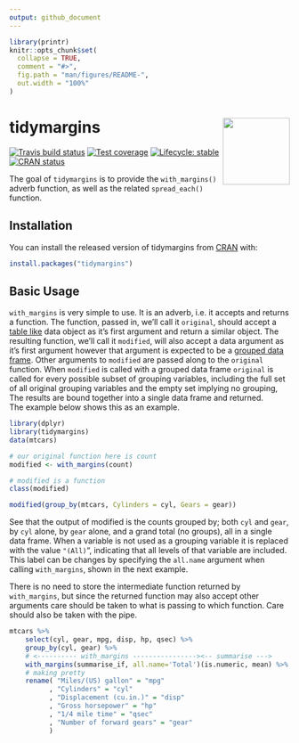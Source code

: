 ```yaml
---
output: github_document
---
```


<!-- README.md is generated from README.Rmd. Please edit that file -->

```r
library(printr)
knitr::opts_chunk$set(
  collapse = TRUE,
  comment = "#>",
  fig.path = "man/figures/README-",
  out.width = "100%"
)
```
# tidymargins <img src="man/figures/logo.png" align="right" width="120" alt=""/>

<!-- badges: start -->
[![Travis build status](https://travis-ci.org/halpo/tidymargins.svg?branch=master)](https://travis-ci.org/halpo/tidymargins)
[![Test coverage](https://codecov.io/gh/halpo/tidymargins/branch/master/graph/badge.svg)](https://codecov.io/gh/halpo/tidymargins?branch=master)
[![Lifecycle: stable](https://img.shields.io/badge/lifecycle-stable-brightgreen.svg)](https://www.tidyverse.org/lifecycle/#stable)
[![CRAN status](https://www.r-pkg.org/badges/version/tidymargins)](https://CRAN.R-project.org/package=tidymargins)
<!-- badges: end -->

The goal of `tidymargins` is to provide the `with_margins()` adverb 
function, as well as the related `spread_each()` function.


## Installation

You can install the released version of tidymargins from [CRAN](https://CRAN.R-project.org) with:

``` r
install.packages("tidymargins")
```

## Basic Usage

`with_margins` is very simple to use.
It is an adverb, i.e. it accepts and returns a function.
The function, passed in, we'll call it `original`, should accept a 
[table like](https://tibble.tidyverse.org/) 
data object as it's first argument and return a similar object.
The resulting function, we'll call it `modified`, will also 
accept a data argument as it's first argument however that argument is expected to be a 
[grouped data frame](https://dplyr.tidyverse.org/reference/group_by.html). 
Other arguments to `modified` are passed along to the `original` function.
When `modified` is called with a grouped data frame `original` is called for 
every possible subset of grouping variables, including the full set 
of all original grouping variables and the empty set implying no grouping,
The results are bound together into a single data frame and returned.  
The example below shows this as an example.

```r
library(dplyr)
library(tidymargins)
data(mtcars)

# our original function here is count
modified <- with_margins(count)

# modified is a function 
class(modified)

modified(group_by(mtcars, Cylinders = cyl, Gears = gear))
```

See that the output of modified is the counts grouped by; 
both `cyl` and `gear`, by `cyl` alone, by `gear` alone, and a 
grand total (no groups), all in a single data frame.  When a variable is 
not used as a grouping variable it is replaced with the value `"(All)`", 
indicating that all levels of that variable are included.  This label
can be changes by specifying the `all.name` argument when calling 
`with_margins`, shown in the next example.

There is no need to store the intermediate function returned by 
`with_margins`, but since the returned function may also accept other 
arguments care should be taken to what is passing to which function.
Care should also be taken with the pipe.

```r
mtcars %>% 
    select(cyl, gear, mpg, disp, hp, qsec) %>% 
    group_by(cyl, gear) %>% 
    # <---------- with_margins ----------------><-- summarise --->
    with_margins(summarise_if, all.name='Total')(is.numeric, mean) %>% 
    # making pretty
    rename( "Miles/(US) gallon" = "mpg"
          , "Cylinders" = "cyl"
          , "Displacement (cu.in.)" = "disp"
          , "Gross horsepower" = "hp"
          , "1/4 mile time" = "qsec"
          , "Number of forward gears" = "gear"
          )

```

